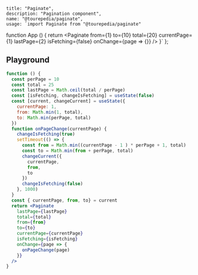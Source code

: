 
    title: "Paginate",
    description: "Pagination component",
    name: "@tourepedia/paginate",
    usage: `import Paginate from "@tourepedia/paginate"
function App () {
  return <Paginate
    from={1}
    to={10}
    total={20}
    currentPage={1}
    lastPage={2}
    isFetching={false}
    onChange={page => {}}
  />
}`
};


## Playground

```jsx live=true
function () {
  const perPage = 10
  const total = 25
  const lastPage = Math.ceil(total / perPage)
  const [isFetching, changeIsFetching] = useState(false)
  const [current, changeCurrent] = useState({
    currentPage: 1,
    from: Math.min(1, total),
    to: Math.min(perPage, total)
  })
  function onPageChange(currentPage) {
    changeIsFetching(true)
    setTimeout(() => {
      const from = Math.min((currentPage - 1 ) * perPage + 1, total)
      const to = Math.min(from + perPage, total)
      changeCurrent({
        currentPage,
        from,
        to
      })
      changeIsFetching(false)
    }, 1000)
  }
  const { currentPage, from, to} = current
  return <Paginate
    lastPage={lastPage}
    total={total}
    from={from}
    to={to}
    currentPage={currentPage}
    isFetching={isFetching}
    onChange={page => {
      onPageChange(page)
    }}
  />
}
```
